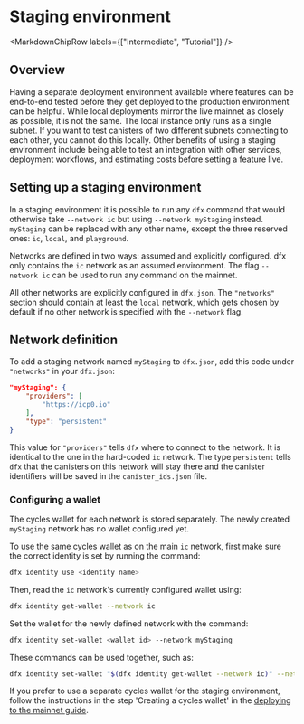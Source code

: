 
# Staging environment

<MarkdownChipRow labels={["Intermediate", "Tutorial"]} />

## Overview

Having a separate deployment environment available where features can be end-to-end tested before they get deployed to the production environment can be helpful. While local deployments mirror the live mainnet as closely as possible, it is not the same. The local instance only runs as a single subnet. If you want to test canisters of two different subnets connecting to each other, you cannot do this locally. Other benefits of using a staging environment include being able to test an integration with other services, deployment workflows, and estimating costs before setting a feature live.

## Setting up a staging environment

In a staging environment it is possible to run any `dfx` command that would otherwise take `--network ic` but using `--network myStaging` instead. `myStaging` can be replaced with any other name, except the three reserved ones: `ic`, `local`, and `playground`. 

Networks are defined in two ways: assumed and explicitly configured. dfx only contains the `ic` network as an assumed environment. The flag `--network ic` can be used to run any command on the mainnet. 

All other networks are explicitly configured in `dfx.json`. The `"networks"` section should contain at least the `local` network, which gets chosen by default if no other network is specified with the `--network` flag.

## Network definition

To add a staging network named `myStaging` to `dfx.json`, add this code under `"networks"` in your `dfx.json`:

``` json
"myStaging": {
    "providers": [
        "https://icp0.io"
    ],
    "type": "persistent"
}
```

This value for `"providers"` tells `dfx` where to connect to the network. It is identical to the one in the hard-coded `ic` network.
The type `persistent` tells `dfx` that the canisters on this network will stay there and the canister identifiers will be saved in the `canister_ids.json` file.

### Configuring a wallet

The cycles wallet for each network is stored separately. The newly created `myStaging` network has no wallet configured yet.

To use the same cycles wallet as on the main `ic` network, first make sure the correct identity is set by running the command:

```bash
dfx identity use <identity name>
```

Then, read the `ic` network's currently configured wallet using:

```bash
dfx identity get-wallet --network ic
```

Set the wallet for the newly defined network with the command:

```bash
dfx identity set-wallet <wallet id> --network myStaging
```

These commands can be used together, such as:

```bash
dfx identity set-wallet "$(dfx identity get-wallet --network ic)" --network myStaging
```

If you prefer to use a separate cycles wallet for the staging environment, follow the instructions in the step 'Creating a cycles wallet' in the [deploying to the mainnet guide](/docs/current/developer-docs/getting-started/deploy/mainnet).
